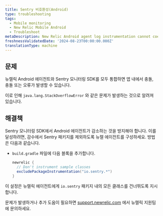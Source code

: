 ```yaml
---
title: Sentry 비호환성(Android)
type: troubleshooting
tags:
  - Mobile monitoring
  - New Relic Mobile Android
  - Troubleshoot
metaDescription: New Relic Android agent log instrumentation cannot coexist with Sentry Android.
freshnessValidatedDate: '2024-08-23T00:00:00.000Z'
translationType: machine
---
```


## 문제

뉴렐릭 Android 에이전트와 Sentry 모니터링 SDK를 모두 통합하면 앱 내에서 충돌, 충돌 또는 오류가 발생할 수 있습니다.

이로 인해 `java.lang.StackOverflowError` 와 같은 문제가 발생하는 것으로 알려져 있습니다.

## 해결책

Sentry 모니터링 SDK에서 Android 에이전트가 감소하는 것을 방지해야 합니다. 이를 달성하려면, 감수에서 Sentry 패키지를 제외하도록 뉴렐 에이전트를 구성하세요. 방법은 다음과 같습니다.

* `build.gradle` 파일에 다음 블록을 추가합니다.

  ```groovy
  newrelic {
    // Don't instrument sample classes
    excludePackageInstrumentation("io.sentry.*")
  }
  ```

이 설정은 뉴렐릭 에이전트에게 `io.sentry` 패키지 내의 모든 클래스를 건너뛰도록 지시합니다.

문제가 발생하거나 추가 도움이 필요하면 [support.newrelic.com](https://support.newrelic.com) 에서 뉴렐릭 지원팀에 문의하세요.